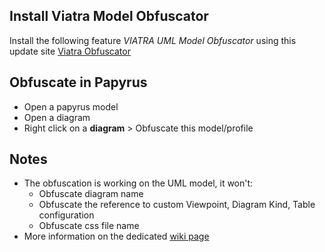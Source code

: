 == Install Viatra Model Obfuscator==
Install the following feature ''VIATRA UML Model Obfuscator'' using this update site
[http://download.eclipse.org/viatra/modelobfuscator/updates/integration Viatra Obfuscator]

== Obfuscate in Papyrus==
* Open a papyrus model
* Open a diagram
* Right click on a '''diagram''' > Obfuscate this model/profile

== Notes==
* The obfuscation is working on the UML model, it won't:
** Obfuscate diagram name
** Obfuscate the reference to custom Viewpoint, Diagram Kind, Table configuration
** Obfuscate css file name
* More information on the dedicated [http://wiki.eclipse.org/VIATRA/ModelObfuscator wiki page]
